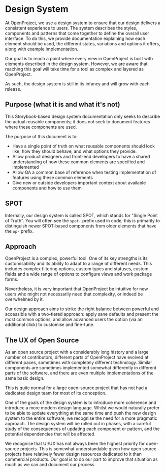 
<Meta title="Design System" />

# Design System

At OpenProject, we use a design system to ensure that our design delivers a consistent experience to users. The system describes the styles, components and patterns that come together to define the overall user interface. To do this, we provide documentation explaining how each element should be used, the different states, variations and options it offers, along with example implementation.

Our goal is to reach a point where every view in OpenProject is built with elements described in the design system. However, we are aware that reaching this goal will take time for a tool as complex and layered as OpenProject.

As such, the design system is still in its infancy and will grow with each release.

## Purpose (what it is and what it's not)

This Storybook-based design system documentation only seeks to describe the actual reusable components; it does not seek to document features where these components are used.

The purpose of this document is to:

- Have a single point of truth on what reusable components should look like, how they should behave, and what options they provide.
- Allow product designers and front-end developers to have a shared understanding of how these common elements are specified and implemented
- Allow QA a common base of reference when testing implementation of features using these common elements
- Give new or outside developers important context about available components and how to use them


## SPOT

Internally, our design system is called SPOT, which stands for "Single Point of Truth". You will often see the `spot-` prefix used in code; this is primarily to distinguish newer SPOT-based components from older elements that have the `op-` prefix.

## Approach

OpenProject is a complex, powerful tool. One of its key strengths is its customisability and its ability to adapt to a range of different needs. This includes complex filtering options, custom types and statuses, custom fields and a wide range of options to configure views and work package forms.

Nevertheless, it is very important that OpenProject be intuitive for new users who might not necessarily need that complexity, or indeed be overwhelmed by it.

Our design approach aims to strike the right balance between powerful and accessible with a two-tiered approach: apply sane defaults and present the most common options, and allow advanced users the option (via an additional click) to customise and fine-tune.

## The UX of Open Source

As an open source project with a considerably long history and a large number of contributors, different parts of OpenProject have evolved at different paces, sometimes with completely different technology. Similar components are sometimes implemented somewhat differently in different parts of the software, and there are even multiple implementations of the same basic design.

This is quite normal for a large open-source project that has not had a dedicated design team for most of its conception.

One of the goals of the design system is to introduce more coherence and introduce a more modern design language. Whilst we would naturally prefer to be able to update everything at the same time and push the new design system to the entire software, we recognise the need for a more pragmatic approach. The design system will be rolled out in phases, with a careful study of the consequences of updating each component or pattern, and the potential dependencies that will be affected.

We recognise that UI/UX has not always been the highest priority for open-source projects. This is somewhat understandable given how open source projects have relatively fewer design resources dedicated to it than commercial products. Our goal is to do our part to improve that situation as much as we can and document our process.